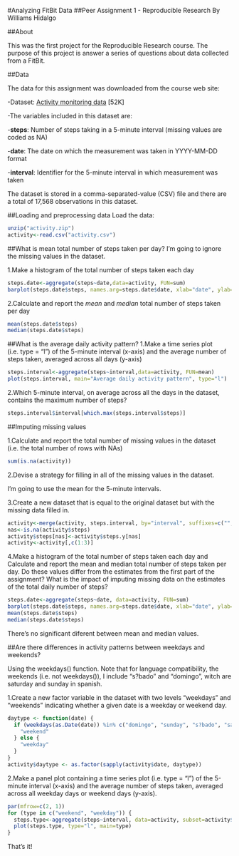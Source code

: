 #Analyzing FitBit Data
##Peer Assignment 1 - Reproducible Research
By Williams Hidalgo

##About

This was the first project for the Reproducible Research course. The purpose of this project is  answer a series of questions about data collected from a FitBit.

##Data

The data for this assignment was downloaded from the course web site:

-Dataset: [Activity monitoring data](https://d396qusza40orc.cloudfront.net/repdata%2Fdata%2Factivity.zip) [52K]

-The variables included in this dataset are:

-**steps**: Number of steps taking in a 5-minute interval (missing values are coded as NA)

-**date**: The date on which the measurement was taken in YYYY-MM-DD format

-**interval**: Identifier for the 5-minute interval in which measurement was taken

The dataset is stored in a comma-separated-value (CSV) file and there are a total of 17,568 observations in this dataset.

##Loading and preprocessing data
Load the data:
```r
unzip("activity.zip")
activity<-read.csv("activity.csv")
```

##What is mean total number of steps taken per day?
I'm going to ignore the missing values in the dataset.

1.Make a histogram of the total number of steps taken each day
```r
steps.date<-aggregate(steps~date,data=activity, FUN=sum)
barplot(steps.date$steps, names.arg=steps.date$date, xlab="date", ylab="steps", main="Total number of steps taken each day")
```

2.Calculate and report the *mean* and *median* total number of steps taken per day
```r
mean(steps.date$steps)
median(steps.date$steps)
```

##What is the average daily activity pattern?
1.Make a time series plot (i.e. type = "l") of the 5-minute interval (x-axis) and the average number of steps taken, averaged across all days (y-axis)
```r
steps.interval<-aggregate(steps~interval,data=activity, FUN=mean)
plot(steps.interval, main="Average daily activity pattern", type="l")
```

2.Which 5-minute interval, on average across all the days in the dataset, contains the maximum number of steps?
```r
steps.interval$interval[which.max(steps.interval$steps)]
```

##Imputing missing values

1.Calculate and report the total number of missing values in the dataset (i.e. the total number of rows with NAs)
```r
sum(is.na(activity))
```

2.Devise a strategy for filling in all of the missing values in the dataset.

I'm going to use the mean for the 5-minute intervals.

3.Create a new dataset that is equal to the original dataset but with the missing data filled in.
```r
activity<-merge(activity, steps.interval, by="interval", suffixes=c("", ".y"))
nas<-is.na(activity$steps)
activity$steps[nas]<-activity$steps.y[nas]
activity<-activity[,c(1:3)]
```

4.Make a histogram of the total number of steps taken each day and Calculate and report the mean and median total number of steps taken per day. Do these values differ from the estimates from the first part of the assignment? What is the impact of imputing missing data on the estimates of the total daily number of steps?
```r
steps.date<-aggregate(steps~date, data=activity, FUN=sum)
barplot(steps.date$steps, names.arg=steps.date$date, xlab="date", ylab="steps", main="Mean and median total number of steps taken per day")
mean(steps.date$steps)
median(steps.date$steps)
```

There's no significant diferent between mean and median values.

##Are there differences in activity patterns between weekdays and weekends?

Using the weekdays() function. Note that for language compatibility, the weekends (i.e. not weekdays()), I include "s?bado" and "domingo", witch are saturday and sunday in spanish.

1.Create a new factor variable in the dataset with two levels "weekdays" and "weekends" indicating whether a given date is a weekday or weekend day.
```r
daytype <- function(date) {
  if (weekdays(as.Date(date)) %in% c("domingo", "sunday", "s?bado", "saturday")) {
    "weekend"
  } else {
    "weekday"
  }
}
activity$daytype <- as.factor(sapply(activity$date, daytype))
```

2.Make a panel plot containing a time series plot (i.e. type = "l") of the 5-minute interval (x-axis) and the average number of steps taken, averaged across all weekday days or weekend days (y-axis).
```r
par(mfrow=c(2, 1))
for (type in c("weekend", "weekday")) {
  steps.type<-aggregate(steps~interval, data=activity, subset=activity$daytype==type, FUN=mean)
  plot(steps.type, type="l", main=type)
}
```

That's it!